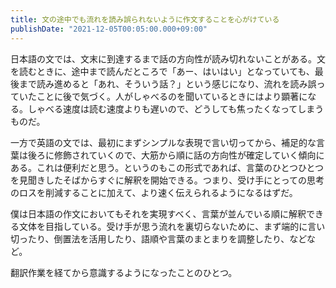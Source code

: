 ```yaml
---
title: 文の途中でも流れを読み誤られないように作文することを心がけている
publishDate: "2021-12-05T00:05:00.000+09:00"
---
```


日本語の文では、文末に到達するまで話の方向性が読み切れないことがある。文を読むときに、途中まで読んだところで「あー、はいはい」となっていても、最後まで読み進めると「あれ、そういう話？」という感じになり、流れを読み誤っていたことに後で気づく。人がしゃべるのを聞いているときにはより顕著になる。しゃべる速度は読む速度よりも遅いので、どうしても焦ったくなってしまうものだ。

一方で英語の文では、最初にまずシンプルな表現で言い切ってから、補足的な言葉は後ろに修飾されていくので、大筋から順に話の方向性が確定していく傾向にある。これは便利だと思う。というのもこの形式であれば、言葉のひとつひとつを見聞きしたそばからすぐに解釈を開始できる。つまり、受け手にとっての思考のロスを削減することに加えて、より速く伝えられるようになるはずだ。

僕は日本語の作文においてもそれを実現すべく、言葉が並んでいる順に解釈できる文体を目指している。受け手が思う流れを裏切らないために、まず端的に言い切ったり、倒置法を活用したり、語順や言葉のまとまりを調整したり、などなど。

翻訳作業を経てから意識するようになったことのひとつ。
